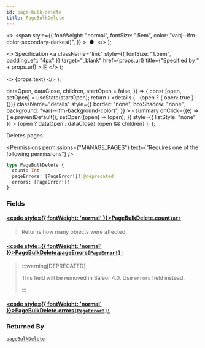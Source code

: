 ```yaml
---
id: page-bulk-delete
title: PageBulkDelete
---
```


  <>
    <span
      style={{
        fontWeight: "normal",
        fontSize: ".5em",
        color: "var(--ifm-color-secondary-darkest)",
      }}
    >
      &nbsp;●&nbsp;
    </span>
  </>
);

  <>
    Specification
    <a
      className="link"
      style={{ fontSize: "1.5em", paddingLeft: "4px" }}
      target="\_blank"
      href={props.url}
      title={"Specified by " + props.url}
    >
      ⎘
    </a>
  </>
);

  <>
    <span className={props.class}>{props.text}</span>
  </>
);


  dataOpen,
  dataClose,
  children,
  startOpen = false,
}) => {
  const [open, setOpen] = useState(startOpen);
  return (
    <details
      {...(open ? { open: true } : {})}
      className="details"
      style={{
        border: "none",
        boxShadow: "none",
        background: "var(--ifm-background-color)",
      }}
    >
      <summary
        onClick={(e) => {
          e.preventDefault();
          setOpen((open) => !open);
        }}
        style={{ listStyle: "none" }}
      >
        {open ? dataOpen : dataClose}
      </summary>
      {open && children}
    </details>
  );
};

Deletes pages.

<Permissions
  permissions={"MANAGE_PAGES"}
  text={"Requires one of the following permissions"}
/>

```graphql
type PageBulkDelete {
  count: Int!
  pageErrors: [PageError!]! @deprecated
  errors: [PageError!]!
}
```

### Fields

#### [<code style={{ fontWeight: 'normal' }}>PageBulkDelete.<b>count</b></code>](#)<Bullet />[`Int!`](../../../api-reference/miscellaneous/scalars/int) <Badge class="badge badge--secondary" text="non-null"/> <Badge class="badge badge--secondary" text="scalar"/> <Badge class="badge badge--secondary" text="miscellaneous"/>

> Returns how many objects were affected.

#### [<code style={{ fontWeight: 'normal' }}>PageBulkDelete.<b>pageErrors</b></code>](#)<Bullet />[`[PageError!]!`](../../../api-reference/pages/objects/page-error) <Badge class="badge badge--deprecated badge--secondary" text="deprecated"/> <Badge class="badge badge--secondary" text="non-null"/> <Badge class="badge badge--secondary" text="object"/> <Badge class="badge badge--secondary" text="pages"/>

> :::warning[DEPRECATED]
>
> This field will be removed in Saleor 4.0. Use `errors` field instead.
>
> :::

#### [<code style={{ fontWeight: 'normal' }}>PageBulkDelete.<b>errors</b></code>](#)<Bullet />[`[PageError!]!`](../../../api-reference/pages/objects/page-error) <Badge class="badge badge--secondary" text="non-null"/> <Badge class="badge badge--secondary" text="object"/> <Badge class="badge badge--secondary" text="pages"/>

>

### Returned By

[`pageBulkDelete`](../../../api-reference/pages/mutations/page-bulk-delete) <Badge class="badge badge--secondary" text="mutation"/>

